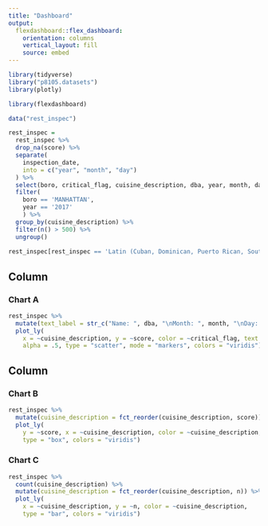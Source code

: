 ```yaml
---
title: "Dashboard"
output: 
  flexdashboard::flex_dashboard:
    orientation: columns
    vertical_layout: fill
    source: embed
---
```


```r
library(tidyverse)
library("p8105.datasets")
library(plotly)

library(flexdashboard)
```

```r
data("rest_inspec")

rest_inspec =  
  rest_inspec %>% 
  drop_na(score) %>% 
  separate(
    inspection_date,
    into = c("year", "month", "day")
  ) %>% 
  select(boro, critical_flag, cuisine_description, dba, year, month, day, score) %>% 
  filter(
    boro == 'MANHATTAN', 
    year == '2017'
    ) %>% 
  group_by(cuisine_description) %>%
  filter(n() > 500) %>% 
  ungroup()
  
rest_inspec[rest_inspec == 'Latin (Cuban, Dominican, Puerto Rican, South & Central American)'] <- 'Latin'
```


Column {data-width=650}
-----------------------------------------------------------------------

### Chart A

```r
rest_inspec %>% 
  mutate(text_label = str_c("Name: ", dba, "\nMonth: ", month, "\nDay: ", day)) %>% 
  plot_ly(
    x = ~cuisine_description, y = ~score, color = ~critical_flag, text = ~text_label, 
    alpha = .5, type = "scatter", mode = "markers", colors = "viridis")
```

Column {data-width=350}
-----------------------------------------------------------------------

### Chart B

```r
rest_inspec %>% 
  mutate(cuisine_description = fct_reorder(cuisine_description, score)) %>% 
  plot_ly(
    y = ~score, x = ~cuisine_description, color = ~cuisine_description,
    type = "box", colors = "viridis")
```

### Chart C

```r
rest_inspec %>% 
  count(cuisine_description) %>% 
  mutate(cuisine_description = fct_reorder(cuisine_description, n)) %>% 
  plot_ly(
    x = ~cuisine_description, y = ~n, color = ~cuisine_description, 
    type = "bar", colors = "viridis")
```

